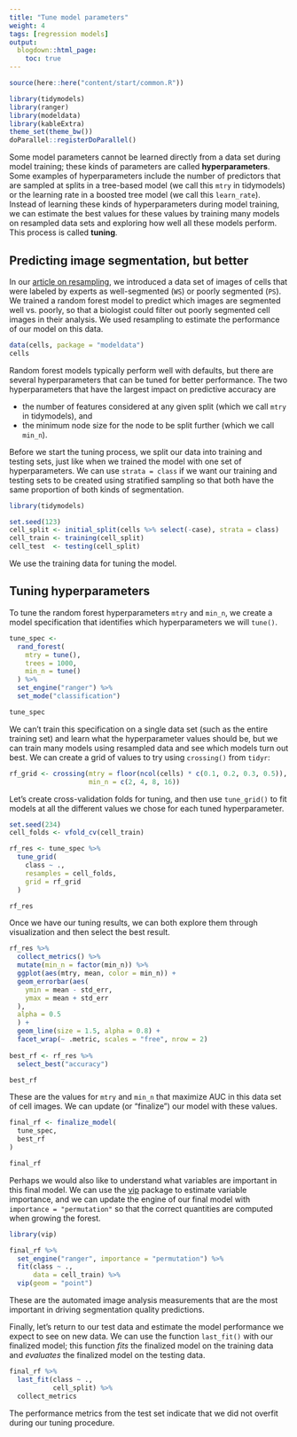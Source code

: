 ```yaml
---
title: "Tune model parameters"
weight: 4
tags: [regression models]
output:
  blogdown::html_page:
    toc: true
---
```


```r
source(here::here("content/start/common.R"))
```

```r
library(tidymodels)
library(ranger)
library(modeldata)
library(kableExtra)
theme_set(theme_bw())
doParallel::registerDoParallel()
```

Some model parameters cannot be learned directly from a data set during model training; these kinds of parameters are called **hyperparameters**. Some examples of hyperparameters include the number of predictors that are sampled at splits in a tree-based model (we call this `mtry` in tidymodels) or the learning rate in a boosted tree model (we call this `learn_rate`). Instead of learning these kinds of hyperparameters during model training, we can estimate the best values for these values by training many models on resampled data sets and exploring how well all these models perform. This process is called **tuning**.

## Predicting image segmentation, but better

In our [article on resampling](LINKTODO), we introduced a data set of images of cells that were labeled by experts as well-segmented (`WS`) or poorly segmented (`PS`). We trained a random forest model to predict which images are segmented well vs. poorly, so that a biologist could filter out poorly segmented cell images in their analysis. We used resampling to estimate the performance of our model on this data.

```r
data(cells, package = "modeldata")
cells
```

Random forest models typically perform well with defaults, but there are several hyperparameters that can be tuned for better performance. The two hyperparameters that have the largest impact on predictive accuracy are

- the number of features considered at any given split (which we call `mtry` in tidymodels), and
- the minimum node size for the node to be split further (which we call `min_n`).

Before we start the tuning process, we split our data into training and testing sets, just like when we trained the model with one set of hyperparameters. We can use `strata = class` if we want our training and testing sets to be created using stratified sampling so that both have the same proportion of both kinds of segmentation.

```r
library(tidymodels) 

set.seed(123)
cell_split <- initial_split(cells %>% select(-case), strata = class)
cell_train <- training(cell_split)
cell_test  <- testing(cell_split)
```

We use the training data for tuning the model.

## Tuning hyperparameters

To tune the random forest hyperparameters `mtry` and `min_n`, we create a model specification that identifies which hyperparameters we will `tune()`.

```r
tune_spec <- 
  rand_forest(
    mtry = tune(),
    trees = 1000,
    min_n = tune()
  ) %>% 
  set_engine("ranger") %>% 
  set_mode("classification")

tune_spec
```

We can't train this specification on a single data set (such as the entire training set) and learn what the hyperparameter values should be, but we can train many models using resampled data and see which models turn out best. We can create a grid of values to try using `crossing()` from `tidyr`:

```r
rf_grid <- crossing(mtry = floor(ncol(cells) * c(0.1, 0.2, 0.3, 0.5)),
                    min_n = c(2, 4, 8, 16))
```

Let's create cross-validation folds for tuning, and then use `tune_grid()` to fit models at all the different values we chose for each tuned hyperparameter.

```r
set.seed(234)
cell_folds <- vfold_cv(cell_train)

rf_res <- tune_spec %>%
  tune_grid(
    class ~ .,
    resamples = cell_folds,
    grid = rf_grid
  )

rf_res
```

Once we have our tuning results, we can both explore them through visualization and then select the best result.

```r
rf_res %>%
  collect_metrics() %>%
  mutate(min_n = factor(min_n)) %>%
  ggplot(aes(mtry, mean, color = min_n)) +
  geom_errorbar(aes(
    ymin = mean - std_err,
    ymax = mean + std_err
  ),
  alpha = 0.5
  ) +
  geom_line(size = 1.5, alpha = 0.8) +
  facet_wrap(~ .metric, scales = "free", nrow = 2)
  
best_rf <- rf_res %>%
  select_best("accuracy")

best_rf
```

These are the values for `mtry` and `min_n` that maximize AUC in this data set of cell images. We can update (or "finalize") our model with these values.

```r
final_rf <- finalize_model(
  tune_spec,
  best_rf
)

final_rf
```

Perhaps we would also like to understand what variables are important in this final model. We can use the [vip](https://koalaverse.github.io/vip/) package to estimate variable importance, and we can update the engine of our final model with `importance = "permutation"` so that the correct quantities are computed when growing the forest.

```r
library(vip)

final_rf %>%
  set_engine("ranger", importance = "permutation") %>% 
  fit(class ~ .,
      data = cell_train) %>%
  vip(geom = "point")
```

These are the automated image analysis measurements that are the most important in driving segmentation quality predictions.

Finally, let's return to our test data and estimate the model performance we expect to see on new data. We can use the function `last_fit()` with our finalized model; this function _fits_ the finalized model on the training data and _evaluates_ the finalized model on the testing data.

```r
final_rf %>%
  last_fit(class ~ ., 
           cell_split) %>%
  collect_metrics
```

The performance metrics from the test set indicate that we did not overfit during our tuning procedure.
